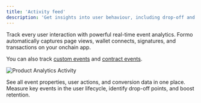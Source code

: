 ```yaml
---
title: 'Activity feed'
description: 'Get insights into user behaviour, including drop-off and retention drivers. From pageviews to conversions, get complete visibility into how users actually use your product.'
---
```


Track every user interaction with powerful real-time event analytics. Formo automatically captures page views, wallet connects, signatures, and transactions on your onchain app. 

You can also track [custom events](/features/product-analytics/custom-events) and [contract events](/features/product-analytics/contract-events).

<Frame caption="The activity feed shows you what users are doing in real-time.">
	<img src="/images/dapp-analytics-activity-1.png" alt="Product Analytics Activity" />
</Frame>

See all event properties, user actions, and conversion data in one place.
Measure key events in the user lifecycle, identify drop-off points, and boost retention.